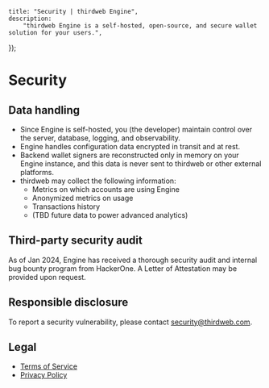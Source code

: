 
	title: "Security | thirdweb Engine",
	description:
		"thirdweb Engine is a self-hosted, open-source, and secure wallet solution for your users.",
});

# Security

## Data handling

- Since Engine is self-hosted, you (the developer) maintain control over the server, database, logging, and observability.
- Engine handles configuration data encrypted in transit and at rest.
- Backend wallet signers are reconstructed only in memory on your Engine instance, and this data is never sent to thirdweb or other external platforms.
- thirdweb may collect the following information:
  - Metrics on which accounts are using Engine
  - Anonymized metrics on usage
  - Transactions history
  - (TBD future data to power advanced analytics)

## Third-party security audit

As of Jan 2024, Engine has received a thorough security audit and internal bug bounty program from HackerOne. A Letter of Attestation may be provided upon request.

## Responsible disclosure

To report a security vulnerability, please contact security@thirdweb.com.

## Legal

- [Terms of Service](https://thirdweb.com/tos)
- [Privacy Policy](https://thirdweb.com/privacy)

